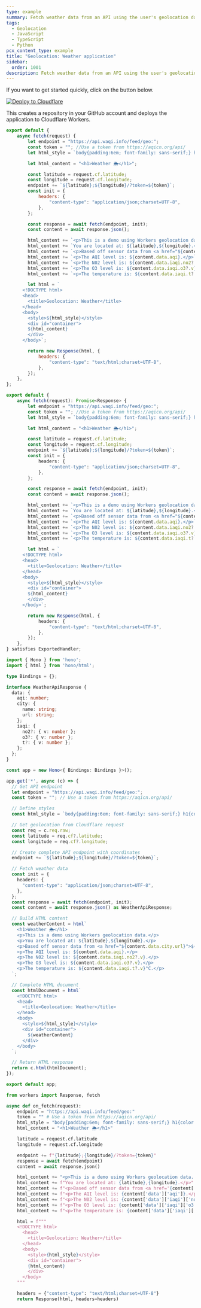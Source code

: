 ```yaml
---
type: example
summary: Fetch weather data from an API using the user's geolocation data.
tags:
  - Geolocation
  - JavaScript
  - TypeScript
  - Python
pcx_content_type: example
title: "Geolocation: Weather application"
sidebar:
  order: 1001
description: Fetch weather data from an API using the user's geolocation data.
---
```


If you want to get started quickly, click on the button below.

[![Deploy to Cloudflare](https://deploy.workers.cloudflare.com/button)](https://deploy.workers.cloudflare.com/?url=https://github.com/cloudflare/docs-examples/tree/main/workers/geolocation-app-weather)

This creates a repository in your GitHub account and deploys the application to Cloudflare Workers.


<Tabs syncKey="workersExamples"> <TabItem label="JavaScript" icon="seti:javascript">

```js
export default {
	async fetch(request) {
		let endpoint = "https://api.waqi.info/feed/geo:";
		const token = ""; //Use a token from https://aqicn.org/api/
		let html_style = `body{padding:6em; font-family: sans-serif;} h1{color:#f6821f}`;

		let html_content = "<h1>Weather 🌦</h1>";

		const latitude = request.cf.latitude;
		const longitude = request.cf.longitude;
		endpoint += `${latitude};${longitude}/?token=${token}`;
		const init = {
			headers: {
				"content-type": "application/json;charset=UTF-8",
			},
		};

		const response = await fetch(endpoint, init);
		const content = await response.json();

		html_content += `<p>This is a demo using Workers geolocation data. </p>`;
		html_content += `You are located at: ${latitude},${longitude}.</p>`;
		html_content += `<p>Based off sensor data from <a href="${content.data.city.url}">${content.data.city.name}</a>:</p>`;
		html_content += `<p>The AQI level is: ${content.data.aqi}.</p>`;
		html_content += `<p>The N02 level is: ${content.data.iaqi.no2?.v}.</p>`;
		html_content += `<p>The O3 level is: ${content.data.iaqi.o3?.v}.</p>`;
		html_content += `<p>The temperature is: ${content.data.iaqi.t?.v}°C.</p>`;

		let html = `
      <!DOCTYPE html>
      <head>
        <title>Geolocation: Weather</title>
      </head>
      <body>
        <style>${html_style}</style>
        <div id="container">
        ${html_content}
        </div>
      </body>`;

		return new Response(html, {
			headers: {
				"content-type": "text/html;charset=UTF-8",
			},
		});
	},
};
```

</TabItem> <TabItem label="TypeScript" icon="seti:typescript">

```ts
export default {
	async fetch(request): Promise<Response> {
		let endpoint = "https://api.waqi.info/feed/geo:";
		const token = ""; //Use a token from https://aqicn.org/api/
		let html_style = `body{padding:6em; font-family: sans-serif;} h1{color:#f6821f}`;

		let html_content = "<h1>Weather 🌦</h1>";

		const latitude = request.cf.latitude;
		const longitude = request.cf.longitude;
		endpoint += `${latitude};${longitude}/?token=${token}`;
		const init = {
			headers: {
				"content-type": "application/json;charset=UTF-8",
			},
		};

		const response = await fetch(endpoint, init);
		const content = await response.json();

		html_content += `<p>This is a demo using Workers geolocation data. </p>`;
		html_content += `You are located at: ${latitude},${longitude}.</p>`;
		html_content += `<p>Based off sensor data from <a href="${content.data.city.url}">${content.data.city.name}</a>:</p>`;
		html_content += `<p>The AQI level is: ${content.data.aqi}.</p>`;
		html_content += `<p>The N02 level is: ${content.data.iaqi.no2?.v}.</p>`;
		html_content += `<p>The O3 level is: ${content.data.iaqi.o3?.v}.</p>`;
		html_content += `<p>The temperature is: ${content.data.iaqi.t?.v}°C.</p>`;

		let html = `
      <!DOCTYPE html>
      <head>
        <title>Geolocation: Weather</title>
      </head>
      <body>
        <style>${html_style}</style>
        <div id="container">
        ${html_content}
        </div>
      </body>`;

		return new Response(html, {
			headers: {
				"content-type": "text/html;charset=UTF-8",
			},
		});
	},
} satisfies ExportedHandler;
```

</TabItem> <TabItem label="Hono" icon="seti:typescript">

```ts
import { Hono } from 'hono';
import { html } from 'hono/html';

type Bindings = {};

interface WeatherApiResponse {
  data: {
    aqi: number;
    city: {
      name: string;
      url: string;
    };
    iaqi: {
      no2?: { v: number };
      o3?: { v: number };
      t?: { v: number };
    };
  };
}

const app = new Hono<{ Bindings: Bindings }>();

app.get('*', async (c) => {
  // Get API endpoint
  let endpoint = "https://api.waqi.info/feed/geo:";
  const token = ""; // Use a token from https://aqicn.org/api/

  // Define styles
  const html_style = `body{padding:6em; font-family: sans-serif;} h1{color:#f6821f}`;

  // Get geolocation from Cloudflare request
  const req = c.req.raw;
  const latitude = req.cf?.latitude;
  const longitude = req.cf?.longitude;

  // Create complete API endpoint with coordinates
  endpoint += `${latitude};${longitude}/?token=${token}`;

  // Fetch weather data
  const init = {
    headers: {
      "content-type": "application/json;charset=UTF-8",
    },
  };
  const response = await fetch(endpoint, init);
  const content = await response.json() as WeatherApiResponse;

  // Build HTML content
  const weatherContent = html`
    <h1>Weather 🌦</h1>
    <p>This is a demo using Workers geolocation data.</p>
    <p>You are located at: ${latitude},${longitude}.</p>
    <p>Based off sensor data from <a href="${content.data.city.url}">${content.data.city.name}</a>:</p>
    <p>The AQI level is: ${content.data.aqi}.</p>
    <p>The N02 level is: ${content.data.iaqi.no2?.v}.</p>
    <p>The O3 level is: ${content.data.iaqi.o3?.v}.</p>
    <p>The temperature is: ${content.data.iaqi.t?.v}°C.</p>
  `;

  // Complete HTML document
  const htmlDocument = html`
    <!DOCTYPE html>
    <head>
      <title>Geolocation: Weather</title>
    </head>
    <body>
      <style>${html_style}</style>
      <div id="container">
        ${weatherContent}
      </div>
    </body>
  `;

  // Return HTML response
  return c.html(htmlDocument);
});

export default app;
```

</TabItem> <TabItem label="Python" icon="seti:python">

```py
from workers import Response, fetch

async def on_fetch(request):
    endpoint = "https://api.waqi.info/feed/geo:"
    token = "" # Use a token from https://aqicn.org/api/
    html_style = "body{padding:6em; font-family: sans-serif;} h1{color:#f6821f}"
    html_content = "<h1>Weather 🌦</h1>"

    latitude = request.cf.latitude
    longitude = request.cf.longitude

    endpoint += f"{latitude};{longitude}/?token={token}"
    response = await fetch(endpoint)
    content = await response.json()

    html_content += "<p>This is a demo using Workers geolocation data. </p>"
    html_content += f"You are located at: {latitude},{longitude}.</p>"
    html_content += f"<p>Based off sensor data from <a href='{content['data']['city']['url']}'>{content['data']['city']['name']}</a>:</p>"
    html_content += f"<p>The AQI level is: {content['data']['aqi']}.</p>"
    html_content += f"<p>The N02 level is: {content['data']['iaqi']['no2']['v']}.</p>"
    html_content += f"<p>The O3 level is: {content['data']['iaqi']['o3']['v']}.</p>"
    html_content += f"<p>The temperature is: {content['data']['iaqi']['t']['v']}°C.</p>"

    html = f"""
    <!DOCTYPE html>
      <head>
        <title>Geolocation: Weather</title>
      </head>
      <body>
        <style>{html_style}</style>
        <div id="container">
        {html_content}
        </div>
      </body>
    """

    headers = {"content-type": "text/html;charset=UTF-8"}
    return Response(html, headers=headers)
```

</TabItem> </Tabs>
